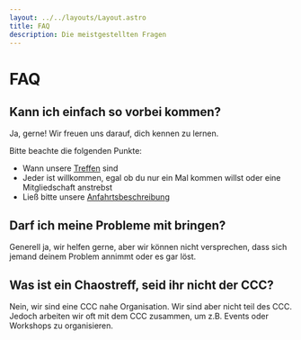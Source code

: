 ```yaml
---
layout: ../../layouts/Layout.astro
title: FAQ
description: Die meistgestellten Fragen
---
```


# FAQ

## Kann ich einfach so vorbei kommen?

Ja, gerne! Wir freuen uns darauf, dich kennen zu lernen.

Bitte beachte die folgenden Punkte:

- Wann unsere [Treffen](/#treffen) sind
- Jeder ist willkommen, egal ob du nur ein Mal kommen willst oder eine Mitgliedschaft anstrebst
- Ließ bitte unsere [Anfahrtsbeschreibung](/hackspace#anfahrt)

## Darf ich meine Probleme mit bringen?

Generell ja, wir helfen gerne, aber wir können nicht versprechen, dass sich jemand deinem Problem annimmt oder es gar löst.

## Was ist ein Chaostreff, seid ihr nicht der CCC?

Nein, wir sind eine CCC nahe Organisation. Wir sind aber nicht teil des CCC. Jedoch arbeiten wir oft mit dem CCC zusammen, um z.B. Events oder Workshops zu organisieren.
